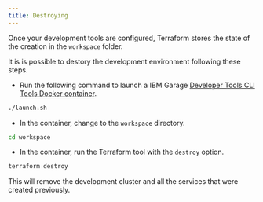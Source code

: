 ```yaml
---
title: Destroying
---
```


Once your development tools are configured, Terraform stores the state of the creation in the `workspace` folder. 

It is is possible to destory the development environment following these steps.

- Run the following command to launch a IBM Garage [Developer Tools CLI Tools Docker container](https://github.ibm.com/garage-catalyst/client-tools-image).
```bash
./launch.sh
```

- In the container, change to the `workspace` directory.
```bash
cd workspace
```

- In the container, run the Terraform tool with the `destroy` option.
```bash
terraform destroy
```
This will remove the development cluster and all the services that were created previously.
